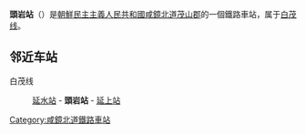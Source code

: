 {{unreferenced|time=2015-02-06T04:37:18+00:00}}
{{朝鮮半島車站資訊
|公司色 = blue
|文字色 = 
|站名 = 頭岩站
|圖片 = 
|pxl = 
|圖片說明 =
|前一站 = [[延水站|延水]]
|前一站距離 = 8.3
|後一站距離 = 6.4
|後一站 = [[延上站|延上]]
|所屬路線 = [[白茂线|白茂线]]
|距離 = 158.4
|起點站 = [[白岩青年站|白岩青年]]
|諺文 = 두암역
|朝鮮漢字 = 頭岩驛
|文觀部式 = 
|馬-賴式 = Tuam-yŏk
|副站名 = 
|車站編號 = 
|停站路線數 = 
|所屬公司 = [[朝鮮民主主義人民共和國鐵道省|朝鮮民主主義人民共和國鐵道省]]
|所在地 =[[咸鏡北道|咸鏡北道]][[茂山郡|茂山郡]]
|車站構造 = 地面车站
|月台配置 = 
|啟用年月日 =
|廢站年月日 = 
|上下車人次 = 
|統計年度 = 
|轉車 = 
|備註 = 
|全寬備註 = 
}}

'''頭岩站'''（{{lang-ko|두암역}}）是[[朝鮮民主主義人民共和國|朝鮮民主主義人民共和國]][[咸鏡北道|咸鏡北道]][[茂山郡|茂山郡]]的一個鐵路車站，属于[[白茂线|白茂线]]。

==邻近车站==
白茂线
:[[延水站|延水站]] - '''頭岩站''' - [[延上站|延上站]]

{{朝鲜铁路小作品}}

{{白茂线}}

[[Category:咸鏡北道鐵路車站|Category:咸鏡北道鐵路車站]]